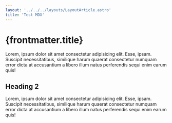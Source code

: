 ```yaml
---
layout: '../../../layouts/LayoutArticle.astro'
title: 'Test MDX'
---
```


 
# {frontmatter.title}

Lorem, ipsum dolor sit amet consectetur adipisicing elit. Esse, ipsam. Suscipit necessitatibus, similique harum quaerat consectetur numquam error dicta at accusantium a libero illum natus perferendis sequi enim earum quis!

## Heading 2

Lorem, ipsum dolor sit amet consectetur adipisicing elit. Esse, ipsam. Suscipit necessitatibus, similique harum quaerat consectetur numquam error dicta at accusantium a libero illum natus perferendis sequi enim earum quis!
